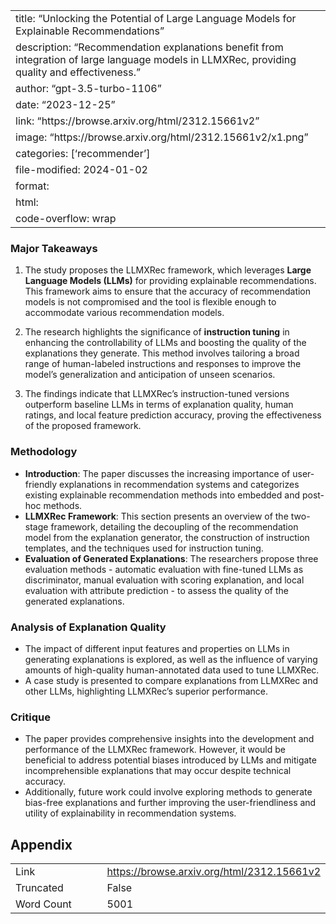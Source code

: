 
---
title: "Unlocking the Potential of Large Language Models for Explainable Recommendations"
description: "Recommendation explanations benefit from integration of large language models in LLMXRec, providing quality and effectiveness."
author: "gpt-3.5-turbo-1106"
date: "2023-12-25"
link: "https://browse.arxiv.org/html/2312.15661v2"
image: "https://browse.arxiv.org/html/2312.15661v2/x1.png"
categories: ['recommender']
file-modified: 2024-01-02
format:
  html:
    code-overflow: wrap
---

### Major Takeaways

1. The study proposes the LLMXRec framework, which leverages **Large Language Models (LLMs)** for providing explainable recommendations. This framework aims to ensure that the accuracy of recommendation models is not compromised and the tool is flexible enough to accommodate various recommendation models.

2. The research highlights the significance of **instruction tuning** in enhancing the controllability of LLMs and boosting the quality of the explanations they generate. This method involves tailoring a broad range of human-labeled instructions and responses to improve the model's generalization and anticipation of unseen scenarios.

3. The findings indicate that LLMXRec's instruction-tuned versions outperform baseline LLMs in terms of explanation quality, human ratings, and local feature prediction accuracy, proving the effectiveness of the proposed framework.

### Methodology

- **Introduction**: The paper discusses the increasing importance of user-friendly explanations in recommendation systems and categorizes existing explainable recommendation methods into embedded and post-hoc methods.
- **LLMXRec Framework**: This section presents an overview of the two-stage framework, detailing the decoupling of the recommendation model from the explanation generator, the construction of instruction templates, and the techniques used for instruction tuning.
- **Evaluation of Generated Explanations**: The researchers propose three evaluation methods - automatic evaluation with fine-tuned LLMs as discriminator, manual evaluation with scoring explanation, and local evaluation with attribute prediction - to assess the quality of the generated explanations.

### Analysis of Explanation Quality

- The impact of different input features and properties on LLMs in generating explanations is explored, as well as the influence of varying amounts of high-quality human-annotated data used to tune LLMXRec.
- A case study is presented to compare explanations from LLMXRec and other LLMs, highlighting LLMXRec's superior performance.

### Critique

- The paper provides comprehensive insights into the development and performance of the LLMXRec framework. However, it would be beneficial to address potential biases introduced by LLMs and mitigate incomprehensible explanations that may occur despite technical accuracy.
- Additionally, future work could involve exploring methods to generate bias-free explanations and further improving the user-friendliness and utility of explainability in recommendation systems.

## Appendix

|          |          |
|----------|----------|
| Link     | [https://browse.arxiv.org/html/2312.15661v2](https://browse.arxiv.org/html/2312.15661v2)       |
| Truncated       | False       |
| Word Count       | 5001       |